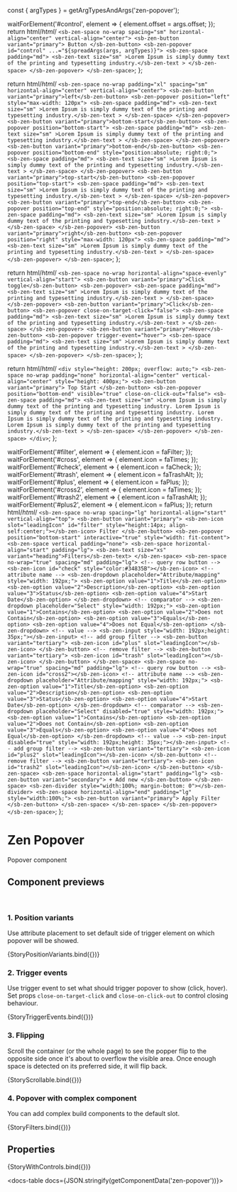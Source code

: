const { argTypes } = getArgTypesAndArgs('zen-popover');

<Meta title="In progress/Popover" component="zen-popover" argTypes={argTypes} />

  waitForElement('#control', element => {
    element.offset = args.offset;
  });
  return html/*html*/ `
    <sb-zen-space no-wrap spacing="sm" horizontal-align="center" vertical-align="center">
      <sb-zen-button variant="primary"> Button </sb-zen-button>
      <sb-zen-popover id="control" ...="${spreadArgs(args, argTypes)}">
        <sb-zen-space padding="md">
          <sb-zen-text size="sm"
            >Lorem Ipsum is simply dummy text of the printing and typesetting industry.</sb-zen-text
          >
        </sb-zen-space>
      </sb-zen-popover>
    </sb-zen-space>
  `;
};

  return html/*html*/ `
    <sb-zen-space no-wrap padding="xl" spacing="sm" horizontal-align="center" vertical-align="center">
      <sb-zen-button variant="primary">left</sb-zen-button>
      <sb-zen-popover position="left" style="max-width: 120px">
        <sb-zen-space padding="md">
          <sb-zen-text size="sm"
            >Lorem Ipsum is simply dummy text of the printing and typesetting industry.</sb-zen-text
          >
        </sb-zen-space>
      </sb-zen-popover>
      <sb-zen-button variant="primary">bottom-start</sb-zen-button>
      <sb-zen-popover position="bottom-start">
        <sb-zen-space padding="md">
          <sb-zen-text size="sm"
            >Lorem Ipsum is simply dummy text of the printing and typesetting industry.</sb-zen-text
          >
        </sb-zen-space>
      </sb-zen-popover>
      <sb-zen-button variant="primary">bottom-end</sb-zen-button>
      <sb-zen-popover position="bottom-end" style="position:absolute; right:0;">
        <sb-zen-space padding="md">
          <sb-zen-text size="sm"
            >Lorem Ipsum is simply dummy text of the printing and typesetting industry.</sb-zen-text
          >
        </sb-zen-space>
      </sb-zen-popover>
      <sb-zen-button variant="primary">top-start</sb-zen-button>
      <sb-zen-popover position="top-start">
        <sb-zen-space padding="md">
          <sb-zen-text size="sm"
            >Lorem Ipsum is simply dummy text of the printing and typesetting industry.</sb-zen-text
          >
        </sb-zen-space>
      </sb-zen-popover>
      <sb-zen-button variant="primary">top-end</sb-zen-button>
      <sb-zen-popover position="top-end" style="position:absolute; right:0;">
        <sb-zen-space padding="md">
          <sb-zen-text size="sm"
            >Lorem Ipsum is simply dummy text of the printing and typesetting industry.</sb-zen-text
          >
        </sb-zen-space>
      </sb-zen-popover>
      <sb-zen-button variant="primary">right</sb-zen-button>
      <sb-zen-popover position="right" style="max-width: 120px">
        <sb-zen-space padding="md">
          <sb-zen-text size="sm"
            >Lorem Ipsum is simply dummy text of the printing and typesetting industry.</sb-zen-text
          >
        </sb-zen-space>
      </sb-zen-popover>
    </sb-zen-space>
  `;
};

  return html/*html*/ `
    <sb-zen-space no-wrap horizontal-align="space-evenly" vertical-align="start">
      <sb-zen-button variant="primary">Click toggle</sb-zen-button>
      <sb-zen-popover>
        <sb-zen-space padding="md">
          <sb-zen-text size="sm"
            >Lorem Ipsum is simply dummy text of the printing and typesetting industry.</sb-zen-text
          >
        </sb-zen-space>
      </sb-zen-popover>
      <sb-zen-button variant="primary">Click</sb-zen-button>
      <sb-zen-popover close-on-target-click="false">
        <sb-zen-space padding="md">
          <sb-zen-text size="sm"
            >Lorem Ipsum is simply dummy text of the printing and typesetting industry.</sb-zen-text
          >
        </sb-zen-space>
      </sb-zen-popover>
      <sb-zen-button variant="primary">Hover</sb-zen-button>
      <sb-zen-popover trigger-event="hover">
        <sb-zen-space padding="md">
          <sb-zen-text size="sm"
            >Lorem Ipsum is simply dummy text of the printing and typesetting industry.</sb-zen-text
          >
        </sb-zen-space>
      </sb-zen-popover>
    </sb-zen-space>
  `;
};

  return html/*html*/ `
    <div style="height: 200px; overflow: auto;">
      <sb-zen-space no-wrap padding="none" horizontal-align="center" vertical-align="center" style="height: 400px;">
        <sb-zen-button variant="primary"> Top Start </sb-zen-button>
        <sb-zen-popover position="bottom-end" visible="true" close-on-click-out="false">
          <sb-zen-space padding="md">
            <sb-zen-text size="sm"
              >Lorem Ipsum is simply dummy text of the printing and typesetting industry. Lorem Ipsum is simply dummy
              text of the printing and typesetting industry. Lorem Ipsum is simply dummy text of the printing and
              typesetting industry. Lorem Ipsum is simply dummy text of the printing and typesetting
              industry.</sb-zen-text
            >
          </sb-zen-space>
        </sb-zen-popover>
      </sb-zen-space>
    </div>
  `;
};

  waitForElement('#filter', element => {
    element.icon = faFilter;
  });
  waitForElement('#cross', element => {
    element.icon = faTimes;
  });
  waitForElement('#check', element => {
    element.icon = faCheck;
  });
  waitForElement('#trash', element => {
    element.icon = faTrashAlt;
  });
  waitForElement('#plus', element => {
    element.icon = faPlus;
  });
  waitForElement('#cross2', element => {
    element.icon = faTimes;
  });
  waitForElement('#trash2', element => {
    element.icon = faTrashAlt;
  });
  waitForElement('#plus2', element => {
    element.icon = faPlus;
  });
  return html/*html*/ `
    <sb-zen-space no-wrap spacing="lg" horizontal-align="start" vertical-align="top">
      <sb-zen-button variant="primary">
        <sb-zen-icon slot="leadingIcon" id="filter" style="height:14px; align-self:center;"></sb-zen-icon>
        Filter
      </sb-zen-button>
      <sb-zen-popover position="bottom-start" interactive="true" style="width: fit-content">
        <sb-zen-space vertical padding="none">
          <sb-zen-space horizontal-align="start" padding="lg">
            <sb-zen-text size="xs" variant="heading">Filters</sb-zen-text>
          </sb-zen-space>
          <sb-zen-space no-wrap="true" spacing="md" padding="lg">
            <!-- query row button -->
            <sb-zen-icon id="check" style="color:#34835B"></sb-zen-icon>
            <!-- attribute name -->
            <sb-zen-dropdown placeholder="Attribute/mapping" style="width: 192px;">
              <sb-zen-option value="1">Title</sb-zen-option>
              <sb-zen-option value="2">Description</sb-zen-option>
              <sb-zen-option value="3">Status</sb-zen-option>
              <sb-zen-option value="4">Start Date</sb-zen-option>
            </sb-zen-dropdown>
            <!-- comparator -->
            <sb-zen-dropdown placeholder="Select" style="width: 192px;">
              <sb-zen-option value="1">Contains</sb-zen-option>
              <sb-zen-option value="2">Does not Contain</sb-zen-option>
              <sb-zen-option value="3">Equals</sb-zen-option>
              <sb-zen-option value="4">Does not Equal</sb-zen-option>
            </sb-zen-dropdown>
            <!-- value -->
            <sb-zen-input style="width: 192px;height: 35px;"></sb-zen-input>
            <!-- add group filter -->
            <sb-zen-button variant="tertiary">
              <sb-zen-icon id="plus" slot="leadingIcon"></sb-zen-icon>
            </sb-zen-button>
            <!-- remove filter -->
            <sb-zen-button variant="tertiary">
              <sb-zen-icon id="trash" slot="leadingIcon"></sb-zen-icon>
            </sb-zen-button>
          </sb-zen-space>
          <sb-zen-space no-wrap="true" spacing="md" padding="lg">
            <!-- query row button -->
            <sb-zen-icon id="cross2"></sb-zen-icon>
            <!-- attribute name -->
            <sb-zen-dropdown placeholder="Attribute/mapping" style="width: 192px;">
              <sb-zen-option value="1">Title</sb-zen-option>
              <sb-zen-option value="2">Description</sb-zen-option>
              <sb-zen-option value="3">Status</sb-zen-option>
              <sb-zen-option value="4">Start Date</sb-zen-option>
            </sb-zen-dropdown>
            <!-- comparator -->
            <sb-zen-dropdown placeholder="Select" disabled="true" style="width: 192px;">
              <sb-zen-option value="1">Contains</sb-zen-option>
              <sb-zen-option value="2">Does not Contain</sb-zen-option>
              <sb-zen-option value="3">Equals</sb-zen-option>
              <sb-zen-option value="4">Does not Equal</sb-zen-option>
            </sb-zen-dropdown>
            <!-- value -->
            <sb-zen-input disabled="true" style="width: 192px;height: 35px;"></sb-zen-input>
            <!-- add group filter -->
            <sb-zen-button variant="tertiary">
              <sb-zen-icon id="plus2" slot="leadingIcon"></sb-zen-icon>
            </sb-zen-button>
            <!-- remove filter -->
            <sb-zen-button variant="tertiary">
              <sb-zen-icon id="trash2" slot="leadingIcon"></sb-zen-icon>
            </sb-zen-button>
          </sb-zen-space>
          <sb-zen-space horizontal-align="start" padding="lg">
            <sb-zen-button variant="secondary"> + Add new </sb-zen-button>
          </sb-zen-space>
          <sb-zen-divider style="width:100%; margin-bottom: 0"></sb-zen-divider>
          <sb-zen-space horizontal-align="end" padding="lg" style="width:100%;">
            <sb-zen-button variant="primary"> Apply Filter </sb-zen-button>
          </sb-zen-space>
        </sb-zen-space>
      </sb-zen-popover>
    </sb-zen-space>
  `;
};

# Zen Popover

Popover component

## Component previews

<br />

### 1. Position variants

Use attribute placement to set default side of trigger element on which popover will be showed.

<Canvas>
  <Story name="StoryPositionVariants">{StoryPositionVariants.bind({})}</Story>
</Canvas>

### 2. Trigger events

Use trigger event to set what should trigger popover to show (click, hover).
Set props `close-on-target-click` and `close-on-click-out` to control closing behaviour.

<Canvas>
  <Story name="StoryTriggerEvents">{StoryTriggerEvents.bind({})}</Story>
</Canvas>

### 3. Flipping

Scroll the container (or the whole page) to see the popper flip to the opposite side once it's about to overflow the visible area. Once enough space is detected on its preferred side, it will flip back.

<Canvas>
  <Story name="StoryScrollable">{StoryScrollable.bind({})}</Story>
</Canvas>

### 4. Popover with complex component

You can add complex build components to the default slot.

<Canvas>
  <Story name="StoryFilters">{StoryFilters.bind({})}</Story>
</Canvas>

## Properties

<Canvas>
  <Story
    name="default"
    args={{
      ...getDefaultArgs(argTypes),
      position: 'bottom-start',
      offset: { x: 0, y: 8 },
    }}
  >
    {StoryWithControls.bind({})}
  </Story>
</Canvas>

<ArgsTable story="default" />

<docs-table docs={JSON.stringify(getComponentData('zen-popover'))}></docs-table>
